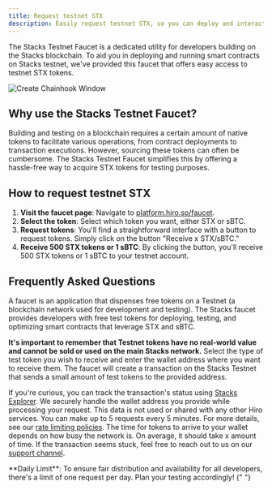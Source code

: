```yaml
---
title: Request testnet STX
description: Easily request testnet STX, so you can deploy and interact with Stacks testnet.
---
```


The Stacks Testnet Faucet is a dedicated utility for developers building on the Stacks blockchain. To aid you in deploying and running smart contracts on Stacks testnet, we've provided this faucet that offers easy access to testnet STX tokens.

![Create Chainhook Window](../images/faucet/request.png)

## Why use the Stacks Testnet Faucet?

Building and testing on a blockchain requires a certain amount of native tokens to facilitate various operations, from contract deployments to transaction executions. However, sourcing these tokens can often be cumbersome. The Stacks Testnet Faucet simplifies this by offering a hassle-free way to acquire STX tokens for testing purposes.

## How to request testnet STX

1. **Visit the faucet page**: Navigate to [platform.hiro.so/faucet](https://platform.hiro.so/faucet).
2. **Select the token**: Select which token you want, either STX or sBTC.
3. **Request tokens**: You'll find a straightforward interface with a button to request tokens. Simply click on the button "Receive x STX/sBTC."
4. **Receive 500 STX tokens or 1 sBTC**: By clicking the button, you'll receive 500 STX tokens or 1 sBTC to your testnet account.

## Frequently Asked Questions


<Accordions>
<Accordion title="What is a faucet?">
A faucet is an application that dispenses free tokens on a Testnet (a blockchain network used for development and testing). The Stacks faucet provides developers with free test tokens for deploying, testing, and optimizing smart contracts that leverage STX and sBTC.

**It's important to remember that Testnet tokens have no real-world value and cannot be sold or used on the main Stacks network.**
</Accordion>
<Accordion title="How does the faucet work?">
Select the type of test token you wish to receive and enter the wallet address where you want to receive them. The faucet will create a transaction on the Stacks Testnet that sends a small amount of test tokens to the provided address.

If you're curious, you can track the transaction's status using [Stacks Explorer](https://explorer.stacks.so/).
</Accordion>
<Accordion title="Is it secure?">
We securely handle the wallet address you provide while processing your request. This data is not used or shared with any other Hiro services.
</Accordion>
<Accordion title="Is there a limit for the number of tokens I can request?">
You can make up to 5 requests every 5 minutes. For more details, see our [rate limiting policies](/stacks/rate-limiting).
</Accordion>
<Accordion title="How long does it take for the Testnet tokens to arrive in my account?">
The time for tokens to arrive to your wallet depends on how busy the network is. On average, it should take x amount of time. If the transaction seems stuck, feel free to reach out to us on our [support channel](https://stacks.chat/).
</Accordion>
</Accordions>

<Callout type="info">
  **Daily Limit**: To ensure fair distribution and availability for all
  developers, there's a limit of one request per day. Plan your testing
  accordingly!
</Callout>{" "}
